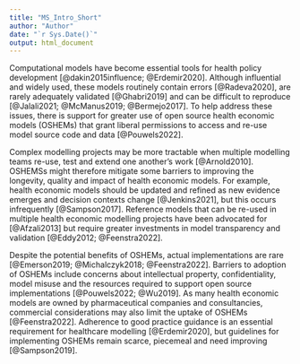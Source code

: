 ```yaml
---
title: "MS_Intro_Short"
author: "Author"
date: "`r Sys.Date()`"
output: html_document
---
```


<!-- `r ifelse(is.na(params$X@background_1L_chr),"",params$X@background_1L_chr)`  -->
Computational models have become essential tools for health policy development [@dakin2015influence; @Erdemir2020]. Although influential and widely used, these models routinely contain errors [@Radeva2020], are rarely adequately validated [@Ghabri2019] and can be difficult to reproduce [@Jalali2021; @McManus2019; @Bermejo2017]. To help address these issues, there is support for greater use of open source health economic models (OSHEMs) that grant liberal permissions to access and re-use model source code and data [@Pouwels2022].

Complex modelling projects may be more tractable when multiple modelling teams re-use, test and extend one another's work [@Arnold2010]. OSHEMSs might therefore mitigate some barriers to improving the longevity, quality and impact of health economic models.  For example,  health economic models should be updated and refined as new evidence emerges and decision contexts change [@Jenkins2021], but this occurs infrequently [@Sampson2017]. Reference models that can be re-used in multiple health economic modelling projects have been advocated for [@Afzali2013] but require greater investments in model transparency and validation [@Eddy2012; @Feenstra2022]. 
<!-- Systems modelling approaches have been recommended for public health economics topics [@SQUIRES2016588] but complex models may be more prone to error [@Saltelli2019].  -->

<!-- and for mental health specifically [@Occhipinti2021],  -->
<!-- could provide greater insight about inter-dependencies between candidate policies and the dynamic nature of the mental health systems planning context. Dynamic systems methods might provide the foundations for developing   -->
<!-- and models designed for multiple purposes r -->

Despite the potential benefits of OSHEMs, actual implementations  are rare [@Emerson2019; @Michalczyk2018; @Feenstra2022]. Barriers to adoption of OSHEMs include concerns about intellectual property, confidentiality, model misuse and the resources required to support open source implementations [@Pouwels2022; @Wu2019]. As many health economic models are owned by pharmaceutical companies and consultancies, commercial considerations may also limit the uptake of OSHEMs [@Feenstra2022]. Adherence to good practice guidance is an essential requirement for healthcare modelling [@Erdemir2020], but guidelines for implementing OSHEMs remain scarce, piecemeal and need improving [@Sampson2019]. 

<!-- Open source approaches have been recommended to help develop the mental health modelling field <!-- that rarely explores complex dynamic systems  -->
<!-- [@RN73] but only one mental health related model (in Alcohol Use Disorder [@Basu2018]) is indexed in the Open Source Models Clearinghouse [@OSMC_20xx;@Emerson2019]. Other than our own work, we are aware of just one open source mental health reference model - in Major Depressive Disorder - that is currently in development [@IVIMDD2022]. --> 

<!-- Mental health economic studies predominantly examine the affordability and value for money of individual programs [@RN34]. Yet single purpose models that assume static systems may be inadequate for the decision support needs of policymakers and service planners [@PC2020; @Occhipinti2021].  -->

 <!-- as part of the Open Value Initiative [@Jansen2019].  -->

<!-- Computational modelling could play an important role in developing policies to improve population mental health but this may require significant changes in the way mental health modelling projects are funded, conceptualised and implemented.  -->
 <!-- but, as with health economics more generally, OSHEMs remain rare. Greater use of open source approaches could help improve the scope, validity and usefulness of mental health economic models. -->

